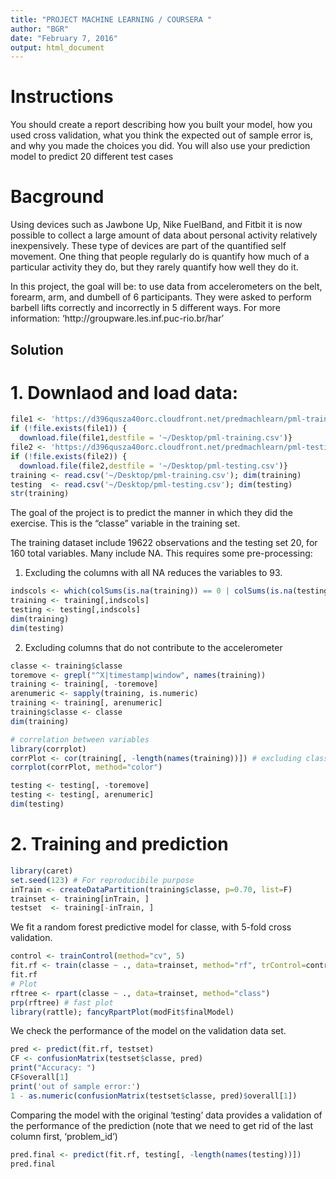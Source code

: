 ```yaml
---
title: "PROJECT MACHINE LEARNING / COURSERA "
author: "BGR"
date: "February 7, 2016"
output: html_document
---
```


# Instructions 
You should create a report describing how you built your model, how you used cross validation, what you think the expected out of sample error is, and why you made the choices you did. You will also use your prediction model to predict 20 different test cases

# Bacground 
Using devices such as Jawbone Up, Nike FuelBand, and Fitbit it is now possible to collect a large amount of data about personal activity relatively inexpensively. These type of devices are part of the quantified self movement. One thing that people regularly do is quantify how much of a particular activity they do, but they rarely quantify how well they do it. 

In this project, the goal will be: to use data from accelerometers on the belt, forearm, arm, and dumbell of 6 participants. They were asked to perform barbell lifts correctly and incorrectly in 5 different ways. For more information: 'http://groupware.les.inf.puc-rio.br/har' 


## Solution

# 1. Downlaod and load data: 

```r
file1 <- 'https://d396qusza40orc.cloudfront.net/predmachlearn/pml-training.csv'
if (!file.exists(file1)) {
  download.file(file1,destfile = '~/Desktop/pml-training.csv')}
file2 <- 'https://d396qusza40orc.cloudfront.net/predmachlearn/pml-testing.csv'
if (!file.exists(file2)) {
  download.file(file2,destfile = '~/Desktop/pml-testing.csv')}
training <- read.csv('~/Desktop/pml-training.csv'); dim(training)
testing  <- read.csv('~/Desktop/pml-testing.csv'); dim(testing)
str(training)
```

The goal of the project is to predict the manner in which they did the exercise. This is the "classe" variable in the training set. 

The training dataset include 19622 observations and the testing set 20, for 160 total variables. Many include NA. This requires some pre-processing: 

1. Excluding the columns with all NA reduces the variables to 93. 

```r
indscols <- which(colSums(is.na(training)) == 0 | colSums(is.na(testing)) == 0)
training <- training[,indscols]
testing <- testing[,indscols]
dim(training) 
dim(testing) 
```
2. Excluding columns that do not contribute to the accelerometer 

```r
classe <- training$classe
toremove <- grepl("^X|timestamp|window", names(training))
training <- training[, -toremove]
arenumeric <- sapply(training, is.numeric)
training <- training[, arenumeric]
training$classe <- classe
dim(training)

# correlation between variables 
library(corrplot)
corrPlot <- cor(training[, -length(names(training))]) # excluding classe
corrplot(corrPlot, method="color")

testing <- testing[, -toremove]
testing <- testing[, arenumeric]
dim(testing) 
```

# 2. Training and prediction 

```r
library(caret)
set.seed(123) # For reproducibile purpose
inTrain <- createDataPartition(training$classe, p=0.70, list=F)
trainset <- training[inTrain, ]
testset  <- training[-inTrain, ]
```

We fit a random forest predictive model for classe, with 5-fold cross validation. 

```r
control <- trainControl(method="cv", 5)
fit.rf <- train(classe ~ ., data=trainset, method="rf", trControl=control)
fit.rf
# Plot
rftree <- rpart(classe ~ ., data=trainset, method="class")
prp(rftree) # fast plot
library(rattle); fancyRpartPlot(modFit$finalModel)
```

We check the performance of the model on the validation data set.

```r
pred <- predict(fit.rf, testset)
CF <- confusionMatrix(testset$classe, pred)
print("Accuracy: ")
CF$overall[1]
print('out of sample error:') 
1 - as.numeric(confusionMatrix(testset$classe, pred)$overall[1])
```

Comparing the model with the original 'testing' data provides a validation of the performance of the prediction (note that we need to get rid of the last column first, 'problem_id')

```r
pred.final <- predict(fit.rf, testing[, -length(names(testing))])
pred.final
```

